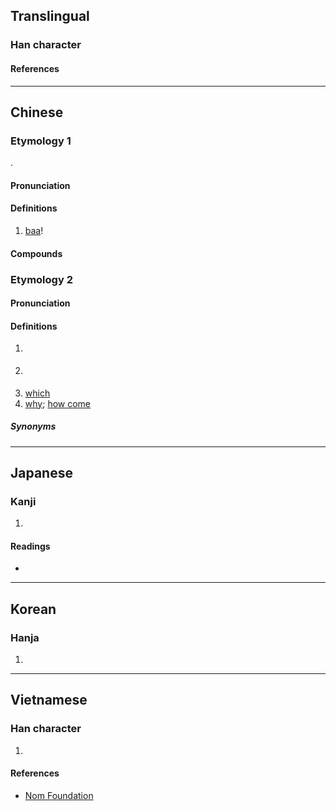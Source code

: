 {{also|羋|哶}}
{{character info/new}}
==Translingual==

===Han character===
{{Han char|rn=30|rad=口|as=06|sn=9|four=68051|canj=RTQ|ids=⿰口羊}}

====References====
{{Han ref|kx=0186.130|dkj=03540|dj=0405.340|hdz=10622.050|uh=54A9}}

----

==Chinese==

===Etymology 1===
{{zh-forms|alt=羋,𠴟,哶}}
{{onomatopoeic|zh}}.

====Pronunciation====
{{zh-pron
|m=miē
|c=me1
|mn=xm,qz:me/qz,tw:meh/qz:me̍h/xm:mia
|mn_note=Xiamen: me - vernacular; mia - literary
|mn-t=mêh8/mêh4
|cat=intj
}}

====Definitions====
{{zh-hanzi}}

# [[baa]]! {{gloss|the bleating of a sheep}}

====Compounds====
{{zh-der|羊咩}}

===Etymology 2===
{{zh-forms}}

====Pronunciation====
{{zh-pron
|c=me1
|cat=part,pron
}}

====Definitions====
{{zh-hanzi}} {{tlb|zh|Cantonese}}

# {{n-g|An [[interrogative]] [[particle]].}}
#: {{zh-x|唔係 咩？|It's not?|C}}
# {{contraction of|lang=zh|乜嘢||what|tr=mat1 je5}}
#: {{zh-x|欸{e1}！喺度 諗 緊 咩 呀？|Hey, so '''what''' are you thinking about?|C|ref={{w2|zh|陳慧嫻}}, {{w2|zh|紅茶館_(歌曲)|紅茶館}}}}
#: {{zh-x|咩 呀？|'''What''' do you want?/'''What''' is it?|C}}
# [[which]]
# [[why]]; [[how come]]

=====Synonyms=====
{{zh-dial|什麼}}
{{zh-dial|為什麼}}

----

==Japanese==

===Kanji===
{{ja-kanji|grade=|rs=口06}}

# {{defn|lang=ja|sort=口06}}

====Readings====
* {{ja-readings|on=び, み|kun=}}

----

==Korean==

===Hanja===
{{ko-hanja|hangeul=미|rv=mi|mr=mi}}

# {{defn|lang=ko|sort=口06}}

----

==Vietnamese==

===Han character===
{{vi-hantu|rs=口06|[[mã]], [[me]]}}

# {{defn|lang=vi|sort=口06}}

====References====
* [http://nomfoundation.org/common/nom_details.php?codepoint=54A9 Nom Foundation]